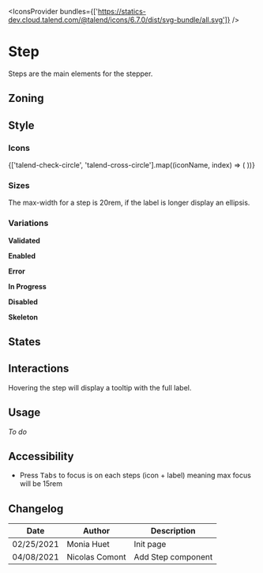 
<Meta title="Components/Stepper/Step" component={Step} />

<FigmaLink href="https://www.figma.com/file/WUVKJmcDHfR7K1q1lYhaHk/?node-id=1%3A4" />

<IconsProvider
	bundles={['https://statics-dev.cloud.talend.com/@talend/icons/6.7.0/dist/svg-bundle/all.svg']}
/>

# Step

Steps are the main elements for the stepper.

## Zoning

<FigmaImage
	src="https://www.figma.com/file/qc8oUSyVJM67gSsbTShftt/%F0%9F%93%90-Zoning?node-id=345%3A167"
	alt="zoning image for the steps"
/>

## Style

### Icons

<IconGallery>
	{['talend-check-circle', 'talend-cross-circle'].map((iconName, index) => (
		<IconItem key={index} name={iconName}>
			<Icon name={iconName} />
		</IconItem>
	))}
</IconGallery>

### Sizes

The max-width for a step is 20rem, if the label is longer display an ellipsis.

### Variations

**Validated**

<Canvas>
	<Story name="Validated">
		<Step.Validated index={1} title="Lorem Ipsum" />
	</Story>
</Canvas>

**Enabled**

<Canvas>
	<Story name="Enabled">
		<Step.Enabled index={2} title="Lorem Ipsum" />
	</Story>
</Canvas>

**Error**

<Canvas>
	<Story name="Error">
		<Step.Error index={3} title="Lorem ipsum" />
	</Story>
</Canvas>

**In Progress**

<Canvas>
	<Story name="InProgress">
		<Step.InProgress index={4} title="Lorem Ipsum" />
	</Story>
</Canvas>

**Disabled**

<Canvas>
	<Story name="Disabled">
		<Step.Disabled index={5} title="Lorem Ipsum" />
	</Story>
</Canvas>

**Skeleton**

<Canvas>
	<Story name="Skeleton">
		<Step.Skeleton />
	</Story>
</Canvas>


<!--
<FigmaImage
	src="https://www.figma.com/file/WUVKJmcDHfR7K1q1lYhaHk/Stepper?node-id=1%3A424"
	alt="variations image for steps"
/>

**Sub step** _(coming later)_

Sub steps are optional. They should be used to avoid having too many steps, or too long steps.
-->

## States

<FigmaImage
	src="https://www.figma.com/file/WUVKJmcDHfR7K1q1lYhaHk/Stepper?node-id=104%3A0"
	alt="states image for the steps"
/>

## Interactions

Hovering the step will display a tooltip with the full label.

<FigmaImage
	src="https://www.figma.com/file/WUVKJmcDHfR7K1q1lYhaHk/Stepper?node-id=1%3A462"
	alt="hovering on"
/>

## Usage

_To do_

## Accessibility

- Press <kbd>Tabs</kbd> to focus is on each steps (icon + label) meaning max focus will be 15rem

## Changelog

| Date       | Author         | Description        |
| ---------- | -------------- | ------------------ |
| 02/25/2021 | Monia Huet     | Init page          |
| 04/08/2021 | Nicolas Comont | Add Step component |
